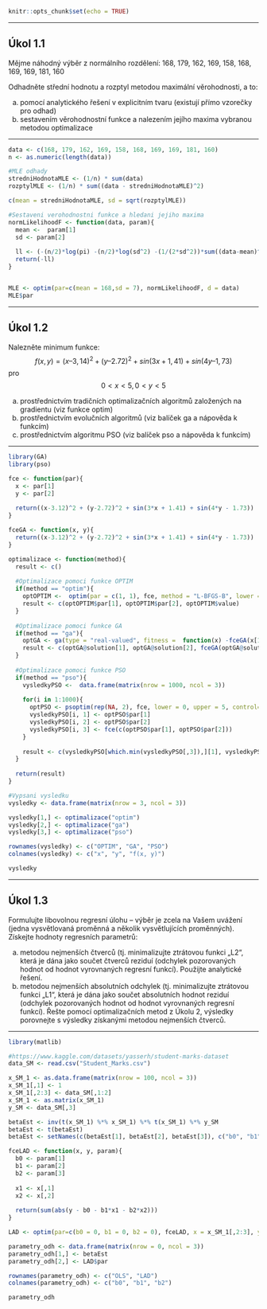 
```r
knitr::opts_chunk$set(echo = TRUE)
```

<hr>
## Úkol 1.1

Mějme náhodný výběr z normálního rozdělení: 168, 179, 162, 169, 158, 168, 169, 169, 181, 160

Odhadněte střední hodnotu a rozptyl metodou maximální věrohodnosti, a to:
  
a. pomocí analytického řešení v explicitním tvaru (existují přímo vzorečky pro odhad)
b. sestavením věrohodnostní funkce a nalezením jejího maxima vybranou metodou
optimalizace

<hr>
```r
data <- c(168, 179, 162, 169, 158, 168, 169, 169, 181, 160)
n <- as.numeric(length(data))
```

```r
#MLE odhady
stredniHodnotaMLE <- (1/n) * sum(data)
rozptylMLE <- (1/n) * sum((data - stredniHodnotaMLE)^2)

c(mean = stredniHodnotaMLE, sd = sqrt(rozptylMLE))
```


```r
#Sestaveni verohodnostni funkce a hledani jejiho maxima
normLikelihoodF <- function(data, param){
  mean <-  param[1]
  sd <- param[2]
  
  ll <- (-(n/2)*log(pi) -(n/2)*log(sd^2) -(1/(2*sd^2))*sum((data-mean)^2))
  return(-ll)
}


MLE <- optim(par=c(mean = 168,sd = 7), normLikelihoodF, d = data)
MLE$par
```
<hr>

## Úkol 1.2

Nalezněte minimum funkce: $$ f(x,y) = (x – 3,14)^2 + (y – 2.72)^2 + sin(3x + 1,41) + sin(4y – 1,73) $$
pro $$0 < x <5 , 0 < y <5$$

a. prostřednictvím tradičních optimalizačních algoritmů založených na gradientu (viz
funkce optim)
b. prostřednictvím evolučních algoritmů (viz balíček ga a nápověda k funkcím)
c. prostřednictvím algoritmu PSO (viz balíček pso a nápověda k funkcím)

<hr>
```r
library(GA)
library(pso)

fce <- function(par){
  x <- par[1]
  y <- par[2]
  
  return((x-3.12)^2 + (y-2.72)^2 + sin(3*x + 1.41) + sin(4*y - 1.73))
}

fceGA <- function(x, y){
  return((x-3.12)^2 + (y-2.72)^2 + sin(3*x + 1.41) + sin(4*y - 1.73))
}
```

```r
optimalizace <- function(method){
  result <- c()
  
  #Optimalizace pomoci funkce OPTIM
  if(method == "optim"){
    optOPTIM <-  optim(par = c(1, 1), fce, method = "L-BFGS-B", lower = 0, upper = 5)
    result <- c(optOPTIM$par[1], optOPTIM$par[2], optOPTIM$value)
  }
  
  #Optimalizace pomoci funkce GA
  if(method == "ga"){
    optGA <- ga(type = "real-valued", fitness =  function(x) -fceGA(x[1], x[2]), lower = c(0, 0), upper = c(5, 5), popSize = 50, maxiter = 1000, run = 100)
    result <- c(optGA@solution[1], optGA@solution[2], fceGA(optGA@solution[1], optGA@solution[2]))
  }
  
  #Optimalizace pomoci funkce PSO
  if(method == "pso"){
    vysledkyPSO <-  data.frame(matrix(nrow = 1000, ncol = 3))
    
    for(i in 1:1000){
      optPSO <- psoptim(rep(NA, 2), fce, lower = 0, upper = 5, control=list(abstol=1e-8))
      vysledkyPSO[i, 1] <- optPSO$par[1]
      vysledkyPSO[i, 2] <- optPSO$par[2]
      vysledkyPSO[i, 3] <- fce(c(optPSO$par[1], optPSO$par[2]))
    }
    
    result <- c(vysledkyPSO[which.min(vysledkyPSO[,3]),][1], vysledkyPSO[which.min(vysledkyPSO[,3]),][2], vysledkyPSO[which.min(vysledkyPSO[,3]),][3])
  }
  
  return(result)
}
```

```r
#Vypsani vysledku
vysledky <- data.frame(matrix(nrow = 3, ncol = 3))

vysledky[1,] <- optimalizace("optim")
vysledky[2,] <- optimalizace("ga")
vysledky[3,] <- optimalizace("pso")

rownames(vysledky) <- c("OPTIM", "GA", "PSO")
colnames(vysledky) <- c("x", "y", "f(x, y)")

vysledky
```

<hr>

## Úkol 1.3

Formulujte libovolnou regresní úlohu – výběr je zcela na Vašem uvážení (jedna
vysvětlovaná proměnná a několik vysvětlujících proměnných). Získejte hodnoty
regresních parametrů:

a. metodou nejmenších čtverců (tj. minimalizujte ztrátovou funkci „L2“, která je dána
jako součet čtverců reziduí (odchylek pozorovaných hodnot od hodnot vyrovnaných
regresní funkcí). Použijte analytické řešení.
b. metodou nejmenších absolutních odchylek (tj. minimalizujte ztrátovou funkci „L1“, která je dána jako součet absolutních hodnot reziduí (odchylek pozorovaných
hodnot od hodnot vyrovnaných regresní funkcí). Řešte pomocí optimalizačních
metod z Úkolu 2, výsledky porovnejte s výsledky získanými metodou nejmenších
čtverců. 

<hr>

```r
library(matlib)

#https://www.kaggle.com/datasets/yasserh/student-marks-dataset
data_SM <- read.csv("Student_Marks.csv")
```

```r
x_SM_1 <- as.data.frame(matrix(nrow = 100, ncol = 3))
x_SM_1[,1] <- 1
x_SM_1[,2:3] <- data_SM[,1:2]
x_SM_1 <- as.matrix(x_SM_1)
y_SM <- data_SM[,3]

betaEst <- inv(t(x_SM_1) %*% x_SM_1) %*% t(x_SM_1) %*% y_SM
betaEst <- t(betaEst)
betaEst <- setNames(c(betaEst[1], betaEst[2], betaEst[3]), c("b0", "b1", "b2"))
```

```r
fceLAD <- function(x, y, param){
  b0 <- param[1]
  b1 <- param[2]
  b2 <- param[3]
  
  x1 <- x[,1]
  x2 <- x[,2]
  
  return(sum(abs(y - b0 - b1*x1 - b2*x2)))
}

LAD <- optim(par=c(b0 = 0, b1 = 0, b2 = 0), fceLAD, x = x_SM_1[,2:3], y = y_SM)
```

```r
parametry_odh <- data.frame(matrix(nrow = 0, ncol = 3))
parametry_odh[1,] <- betaEst
parametry_odh[2,] <- LAD$par

rownames(parametry_odh) <- c("OLS", "LAD")
colnames(parametry_odh) <- c("b0", "b1", "b2")

parametry_odh
```






